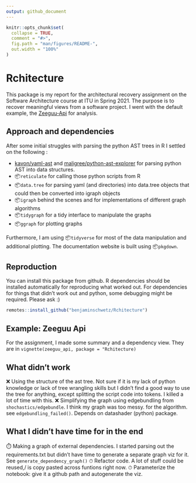 ```yaml
---
output: github_document
---
```


<!-- README.md is generated from README.Rmd. Please edit that file -->

```r
knitr::opts_chunk$set(
  collapse = TRUE,
  comment = "#>",
  fig.path = "man/figures/README-",
  out.width = "100%"
)
```

# Rchitecture

<!-- badges: start -->
<!-- badges: end -->

This package is my report for the architectural recovery assignment on the Software Architecture course at ITU in Spring 2021. The purpose is to recover meaningful views from a software project. I went with the default example, the [Zeeguu-Api](https://github.com/zeeguu-ecosystem/Zeeguu-API) for analysis. 

## Approach and dependencies

After some initial struggles with parsing the python AST trees in R I settled on the following :

- [kavon/yaml-ast](https://github.com/kavon/yaml-ast) and [maligree/python-ast-explorer](https://github.com/maligree/python-ast-explorer) for parsing python AST into data structures.
- 📦`reticulate` for calling those python scripts from R
- 📦`data.tree` for parsing yaml (and directories) into data.tree objects that could then be converted into igraph objects
- 📦`igraph` behind the scenes and for implementations of different graph algorithms
- 📦`tidygraph` for a tidy interface to manipulate the graphs
- 📦`ggraph` for plotting graphs

Furthermore, I am using 📦`tidyverse` for most of the data manipulation and additional plotting. The documentation website is built using 📦`pkgdown`.

## Reproduction

You can install this package from github. R dependencies should be installed automatically for reproducing what worked out. For dependencies for things that didn't work out and python, some debugging might be required. Please ask :) 

``` r
remotes::install_github("benjaminschwetz/Rchitecture")
```

## Example: Zeeguu Api

For the assignment, I made some summary and a dependency view. They are in `vignette(zeeguu_api, package = "Rchitecture)`

## What didn't work

❌ Using the structure of the ast tree.  Not sure if it is my lack of python knowledge or lack of tree wrangling skills but I didn't find a good way to use the tree for anything, except splitting the script code into tokens. I killed a lot of time with this.
❌ Simplifying the graph using edgebundling from  `shochastics/edgebundle`.  I think my graph was too messy. for the algorithm. see `edgebundling_failed()`. Depends on datashader (python) package.


## What I didn't have time for in the end

⏱️ Making a graph of external dependencies. I started parsing out the requirements.txt but didn't have time to generate a separate graph viz for it. See `generate_dependency_graph()`
⏱ Refactor code.  A lot of stuff could be reused,/ is copy pasted across funtions right now.
⏱ Parameterize the  notebook: give it a github path and autogenerate the viz.
